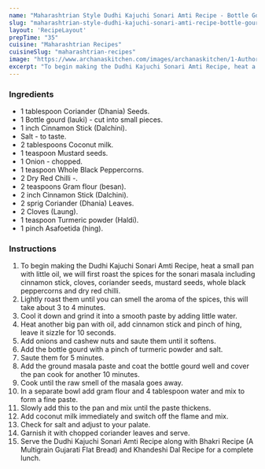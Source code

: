 ---
name: "Maharashtrian Style Dudhi Kajuchi Sonari Amti Recipe - Bottle Gourd And Cashew Nut Sabzi"
slug: "maharashtrian-style-dudhi-kajuchi-sonari-amti-recipe-bottle-gourd-and-cashew-nut-sabzi"
layout: 'RecipeLayout'
prepTime: "35"
cuisine: "Maharashtrian Recipes"
cuisineSlug: "maharashtrian-recipes"
image: "https://www.archanaskitchen.com/images/archanaskitchen/1-Author/sibyl_sunitha/Maharashtrian_Style_Dudhi_Lajuchi_Sonari_Amti_Recipe_Bottle_Gourd_and_Cashew_Nut_.jpg"
excerpt: "To begin making the Dudhi Kajuchi Sonari Amti Recipe, heat a small pan with little oil, we will first roast the spices for the sonari masala including cinnamon stick, cloves, coriander seeds, mustard seeds, whole black peppercorns and dry red chilli"
---

### Ingredients

- 1 tablespoon Coriander (Dhania) Seeds.
- 1 Bottle gourd (lauki) - cut into small pieces.
- 1 inch Cinnamon Stick (Dalchini).
- Salt - to taste.
- 2 tablespoons Coconut milk.
- 1 teaspoon Mustard seeds.
- 1 Onion - chopped.
- 1 teaspoon Whole Black Peppercorns.
- 2 Dry Red Chilli -.
- 2 teaspoons Gram flour (besan).
- 2 inch Cinnamon Stick (Dalchini).
- 2 sprig Coriander (Dhania) Leaves.
- 2 Cloves (Laung).
- 1 teaspoon Turmeric powder (Haldi).
- 1 pinch Asafoetida (hing).

### Instructions

1. To begin making the Dudhi Kajuchi Sonari Amti Recipe, heat a small pan with little oil, we will first roast the spices for the sonari masala including cinnamon stick, cloves, coriander seeds, mustard seeds, whole black peppercorns and dry red chilli.
1. Lightly roast them until you can smell the aroma of the spices, this will take about 3 to 4 minutes.
1. Cool it down and grind it into a smooth paste by adding little water.
1. Heat another big pan with oil, add cinnamon stick and pinch of hing, leave it sizzle for 10 seconds.
1. Add onions and cashew nuts and saute them until it softens.
1. Add the bottle gourd with a pinch of turmeric powder and salt.
1. Saute them for 5 minutes.
1. Add the ground masala paste and coat the bottle gourd well and cover the pan cook for another 10 minutes.
1. Cook until the raw smell of the masala goes away.
1. In a separate bowl add gram flour and 4 tablespoon water and mix to form a fine paste.
1. Slowly add this to the pan and mix until the paste thickens.
1. Add coconut milk immediately and switch off the flame and mix.
1. Check for salt and adjust to your palate.
1. Garnish it with chopped coriander leaves and serve.
1. Serve the Dudhi Kajuchi Sonari Amti Recipe along with Bhakri Recipe (A Multigrain Gujarati Flat Bread) and Khandeshi Dal Recipe for a complete lunch.
